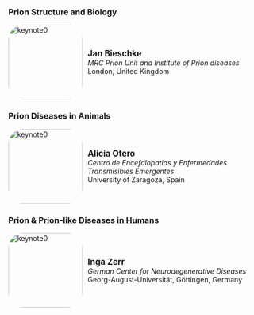 ### Prion Structure and Biology
```{=html}
<div class="image-description">
  <div class="image">
    <img src="figures/k2.jpg" alt="keynote0" width="150" height="150" class="rounded-image">
  </div>
  <div class="description">
    <strong style="font-size: larger;">Jan Bieschke</strong><br>
    <em>MRC Prion Unit and Institute of Prion diseases</em><br>
    London, United Kingdom<br>
    <div class="touchdevice-additional-text" style="color: #0299ce;">
        <p>Click to know more</p>
    </div>
  </div>
</div>

<div id="popup1" class="popup">
    <div class="popup-background"></div>
  <div class="popup-content">
    <span class="close">&times;</span>
    <div class="popup-image-description">
        <img src="figures/k2.jpg" alt="keynote0" width="200" height="200" class="rounded-image">
    <div class="description">
        <strong style="font-size: larger;">Jan Bieschke</strong>
    </div>
    </div>
           <div class="popup_descr">The key aim of Dr Bieschke’s research is to understand the central problem in the prion mechanism; what is the change in shape that distinguishes normal prion protein PrPC from its rogue form PrPSc and how does it come about? Specifically, his lab explores the structural causes are for becoming a prion, what the common drivers are for prion replication, what are the mechanistic pathways for prion protein misfolding and self-assembly, and whether the same principles underlie other diseases, both inside the central nervous system and in the rest of the body.<br>His lab combines biophysical techniques with nanoscopic imaging to study the structure, folding and dynamics of prions, both in isolation and with likely binding partners, in order to develop new strategies against prion diseases. He previously pursued his research at the Max-Planck-Institute for Biophysical Chemistry, LMU Munich, The Scripps Research Institute, the Max-Delbrück Center for Molecular Medicine and Washington University in St Louis. Since 2018, Dr Bieschke serves as Associate Professor at the Faculty of Brain Sciences of UCL as well as MRC Investigator and Program Lead at the MRC Prion Unit at UCL.</div>
  </div>
</div>
```
### Prion Diseases in Animals
```{=html}
<!-- Speaker 1 -->
<div class="image-description">
  <div class="image">
    <img src="figures/k3.jpg" alt="keynote0" width="150" height="150" class="rounded-image">
  </div>
  <div class="description">
    <strong style="font-size: larger;">Alicia Otero</strong><br>
    <em>Centro de Encefalopatias y Enfermedades Transmisibles Emergentes </em><br>
    University of Zaragoza, Spain<br>
    <div class="touchdevice-additional-text" style="color: #0299ce;">
        <p>Click to know more</p>
    </div>
  </div>
</div>

<div id="popup2" class="popup">
    <div class="popup-background"></div>
  <div class="popup-content">
    <span class="close">&times;</span>
    <div class="popup-image-description">
        <img src="figures/k3.jpg" alt="keynote0" width="200" height="200" class="rounded-image">
    <div class="description">
        <strong style="font-size: larger;">Alicia Otero</strong>
    </div>
    </div>
        <div class="popup_descr">Alicia Otero is a Professor at the Department of Animal Pathology of the University of Zaragoza and a researcher at Centro de Encefalopatías y Enfermedades Transmisibles Emergentes. Her research focuses on pathogenesis, transmission barrier, biomarkers, and new therapeutic approaches for animal prion diseases. She specializes in the pathology of scrapie, bovine spongiform encephalopathy and chronic wasting disease in natural models and transgenic mouse lines.</div>
  </div>
</div>

```
### Prion & Prion-like Diseases in Humans
```{=html}


<!-- Speaker 2 -->
<div class="image-description">
  <div class="image">
    <img src="figures/k1.jpg" alt="keynote0" width="150" height="150" class="rounded-image">
  </div>
  <div class="description">
    <strong style="font-size: larger;">Inga Zerr</strong><br>
    <em>German Center for Neurodegenerative Diseases</em><br>
    Georg-August-Universität, Göttingen, Germany<br>
    <div class="touchdevice-additional-text" style="color: #0299ce;">
        <p>Click to know more</p>
    </div>
  </div>
</div>

<div id="popup3" class="popup">
    <div class="popup-background"></div>
  <div class="popup-content">
    <span class="close">&times;</span>
    <div class="popup-image-description">
        <img src="figures/k1.jpg" alt="keynote0" width="200" height="200" class="rounded-image">
        <div class="description">
        <strong style="font-size: larger;">Inga Zerr</strong>
        </div>
    </div>
        <div class="popup_descr">Inga Zerr is neurologist and Professor at the Department of Neurology, University Medical Center, Georg-August University Göttingen and Head of the Neurochemistry Laboratory at the institution. She is Director of the National Reference Center for Human Transmissible Encephalopathies in Germany. Her research focusses on biomarker development and on clinical and therapeutic trials in prion diseases and other dementia.</div>
  </div>
</div>

<style>
  /* The popup */
  .popup-background {
    position: fixed;
    left: 0;
    top: 0;
    right: 0;
    bottom: 0;
    background-color: rgba(0,0,0,0.4); /* Black w/ opacity */
    z-index: 1;
  }
  .popup {
    display: none; /* Hidden by default */
    position: fixed; /* Stay in place */
    z-index: 2; /* Sit on top */
    padding-top: 100px; /* Location of the box */
    left: 0;
    top: 0;
    right: 0;
    bottom: 0;
    max-width: 1000px; /* Adjust this value as needed */
    margin: auto; /* Center the popup if it's smaller than the screen width */
    width: 100%; /* Full width */   
    height: 100%; /* Full height */
    overflow: auto; /* Enable scroll if needed */
    /*background-color: rgb(0.9,0,0); /* Fallback color */
    background-color: transparent; /*rgba(0,0,0,0.4); /* Black w/ opacity */
  }

  /* The popup content */
  .popup-content {
    position : relative;
    background-color: #fefefe;
    margin: auto;
    z-index : 2;
    padding: 20px;
    border: 1px solid #999;
    border-radius: 15px; /* Rounded corners */
    width: 80%;
  }

  /* The close button */
  .close {
    color: #aaaaaa;
    float: right;
    font-size: 28px;
    font-weight: bold;
  }

  .close:hover,
  .close:focus {
    color: #000;
    text-decoration: none;
    cursor: pointer;
  }
  .image {
    flex: 1;
    padding: 0px;
    text-align: left;
  }
  .description {
    flex: 5;
    padding: 10px;
    text-align: left;
  }
  .popup_descr {
    text-align: justify;
  }
  .image-description {
    cursor: pointer;
    max-width: 1000px;
    display: flex;
    align-items: center;
  }
  .image-description:hover{
    background-color: #daeaf4;
    border-radius: 30px;
  }
  .touchdevice-additional-text {
    display : none;
  }
  .popup-image-description {
    display: flex;
    align-items: center;
    flex-direction: column; /* Default direction */
  }

  .rounded-image {
    border-radius: 20%; /* Adjust the value to control the degree of rounding */
  }
  /* Change flex direction for screens smaller than 600px */
  @media (max-width: 600px) {
    .image-description {
        flex-direction: column;
    }
    .description {
        text-align: center;
    }
    .image {
      margin-top: 7px;
    }
  }
  @media (pointer: coarse) { /* For touch based devices, add text to remind clickableness, fainter hover color*/
    .touchdevice-additional-text {
      display: block;
    }
    .image-description{
      background-color: #0299ce05;
      border-radius: 30px;
      box-shadow: 2px 2px 5px rgb(0 125 169 / 35%);
    }
    .image {
      margin-top: 7px;
    }
  }


</style>
```

```{=html}
<script>
  // Get all elements with class="image-description" (outside the popups) and attach the click event
  var descriptions = document.getElementsByClassName("image-description");
  for (let i = 0; i < descriptions.length; i++) {
    descriptions[i].onclick = function() {
      // Open the corresponding popup
      var popup = document.getElementById("popup" + (i + 1));
      popup.style.display = "block";
    }
  }

  // Get all elements with class="close" and attach the click event
  var closes = document.getElementsByClassName("close");
  for (let i = 0; i < closes.length; i++) {
    closes[i].onclick = function() {
      // Close the corresponding popup
      var popup = document.getElementById("popup" + (i + 1));
      popup.style.display = "none";
    }
  }
  
  // Get all elements with class="popup-background" and attach the click event
  var backgrounds = document.getElementsByClassName("popup-background");
  for (let i = 0; i < backgrounds.length; i++) {
    backgrounds[i].onclick = function() {
      // Close the corresponding popup
      var popup = document.getElementById("popup" + (i + 1));
      popup.style.display = "none";
    }
  }
  // Move all popups to the body element
  var popups = Array.from(document.getElementsByClassName("popup"));
  for (var i = 0; i < popups.length; i++) {
    document.body.appendChild(popups[i]);
  }

  // When the user clicks anywhere outside of a popup, close it
  window.onclick = function(event) {
    if (event.target.className == "popup") {
      event.target.style.display = "none";
    }
  }
</script>
```
